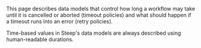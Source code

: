 This page describes data models that control how long a workflow may take until it is cancelled or aborted (<DocsLink href="#timeout-policies">timeout policies</DocsLink>) and what should happen if a timeout runs into an error (<DocsLink href="#retry-policies">retry policies</DocsLink>).

Time-based values in Steep's data models are always described using human-readable <DocsLink href="#durations">durations</DocsLink>.
